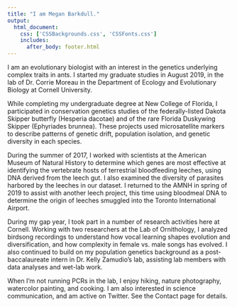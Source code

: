 ```yaml
---
title: "I am Megan Barkdull."
output: 
  html_document:
    css: ['CSSBackgrounds.css', 'CSSFonts.css']
    includes:
      after_body: footer.html
---
```


<script>
   $(document).ready(function() {
     $head = $('#header');
     $head.prepend('<img src=\"websitesidebar.png\" style=\"float: right;width: 150px;\"/>')
   });
</script>

I am an evolutionary biologist with an interest in the genetics underlying complex traits in ants. I started my graduate studies in August 2019, in the lab of Dr. Corrie Moreau in the Department of Ecology and Evolutionary Biology at Cornell University. 


While completing my undergraduate degree at New College of Florida, I participated in conservation genetics studies of the federally-listed Dakota Skipper butterfly (Hesperia dacotae) and of the rare Florida Duskywing Skipper (Ephyriades brunnea). These projects used microsatellite markers to describe patterns of genetic drift, population isolation, and genetic diversity in each species. 


During the summer of 2017, I worked with scientists at the American Museum of Natural History to determine which genes are most effective at identifying the vertebrate hosts of terrestrial bloodfeeding leeches, using DNA derived from the leech gut. I also examined the diversity of parasites harbored by the leeches in our dataset. I returned to the AMNH in spring of 2019 to assist with another leech project, this time using bloodmeal DNA to determine the origin of leeches smuggled into the Toronto International Airport. 


During my gap year, I took part in a number of research activities here at Cornell. Working with two researchers at the Lab of Ornithology, I analyzed birdsong recordings to understand how vocal learning shapes evolution and diversification, and how complexity in female vs. male songs has evolved. I also continued to build on my population genetics background as a post-baccalaureate intern in Dr. Kelly Zamudio’s lab, assisting  lab members with data analyses and wet-lab work. 


When I’m not running PCRs in the lab, I enjoy hiking, nature photography, watercolor painting, and cooking. I am also interested in science communication, and am active on Twitter. See the Contact page for details.  
